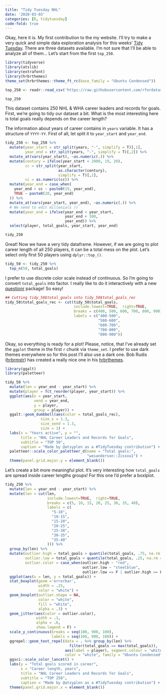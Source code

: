 ```yaml
---
title: "Tidy Tuesday NHL"
date: '2020-03-03'
categories: [R, tidytuesday]
code-fold: true
---
```


Okay, here it is. My first contribution to the my website. I'll try to make a very quick and simple data exploration analysis for this weeks' [Tidy Tuesday](https://github.com/rfordatascience/tidytuesday/blob/master/data/2020/2020-03-03/readme.md). There are three datasets available. I'm not sure that I'll be able to analyze all of them… Let's start from the first `top_250`.

```r
library(tidyverse)
library(atslib)
library(extrafont)
library(hrbrthemes)
theme_set(hrbrthemes::theme_ft_rc(base_family = "Ubuntu Condensed"))

top_250 <- readr::read_csv('https://raw.githubusercontent.com/rfordatascience/tidytuesday/master/data/2020/2020-03-03/top_250.csv')

top_250
```

This dataset contains 250 NHL & WHA career leaders and records for goals. First, we're going to tidy our dataset a bit. What is the most interesting here is total goals really depends on the career length?

The information about years of career contains in `years` variable. It has a structure of `YYYY-YY`. First of all, let split it to `year_start` and `year_end`.

```r
tidy_250 <- top_250 %>% 
  mutate(year_start = str_split(years, "-", simplify = T)[,1],
         year_end = str_split(years, "-", simplify = T)[,2]) %>% 
  mutate_at(vars(year_start), ~as.numeric(.)) %>% 
  mutate(century = ifelse(year_start < 2000, 19, 20),
         cc = str_split(year_start, 
                        as.character(century),
                        simplify = T)[,2],
         cc = as.numeric(cc)) %>%
  mutate(year_end = case_when(
    year_end > cc ~ paste0(19, year_end),
    TRUE ~ paste0(20, year_end)
  )) %>% 
  mutate_at(vars(year_start, year_end), ~as.numeric(.)) %>% 
  # We need to edit millenials ))
  mutate(year_end = ifelse(year_end < year_start,
                           year_end + 100,
                           year_end)) %>% 
  select(player, total_goals, year_start, year_end) 

tidy_250
```

Great! Now we have a very tidy dataframe. However, if we are going to plot career length of all 250 players, it can be a total mess on the plot. Let's select only first 50 players using `dplyr::top_()`. 

```r
tidy_50 <- tidy_250 %>% 
  top_n(50, total_goals)
```

I prefer to use discrete color scale instead of continuous. So I'm going to convert `total_goals` into factor. I really like to do it interactively with a new [questionr](https://juba.github.io/questionr/reference/icut.html) package! So easy!

```r
## Cutting tidy_50$total_goals into tidy_50$total_goals_rec
tidy_50$total_goals_rec <- cut(tidy_50$total_goals,
                               include.lowest=TRUE,  right=TRUE,
                               breaks = c(400, 500, 600, 700, 800, 900),
                               labels = c("400-500",
                                          "500-600",
                                          "600-700",
                                          "700-800",
                                          "800-900"))
```

Okay, so everything is ready for a plot! Please, notice, that I've already set the `ggplot` theme in the first `r` chunk via `theme_set`. I prefer to use dark themes everywhere so for this post I'll also use a dark one. Bob Rudis ([hrbrmstr](https://twitter.com/hrbrmstr)) has created a really nice one in his [hrbrthemes](https://github.com/hrbrmstr/hrbrthemes).

```r
library(ggalt)
library(paletteer)

tidy_50 %>% 
  mutate(len = year_end - year_start) %>% 
  mutate(player = fct_reorder(player, year_start)) %>%
  ggplot(aes(x = year_start,
             xend = year_end,
             y = player,
             group = player)) + 
  ggalt::geom_dumbbell(aes(color = total_goals_rec),
                size_x = 1.3,
                size_xend = 1.3,
                size = 1) +
  labs(x = "Years active", y = "",
       title = "NHL Career Leaders and Records for Goals",
       subtitle = "TOP 50",
       caption = "Made by @atsyplen as a #TidyTuesday contribution") +
  paletteer::scale_color_paletteer_d(name = "Total goals:",
                                     "wesanderson::Zissou1") +
  theme(panel.grid.major.y = element_blank())
```

Let's create a bit more meaningful plot. It's very interesting how `total_goals` are spread inside career lengths groups! For this one I'd prefer a boxlplot.

```r

tidy_250 %>% 
  mutate(len = year_end - year_start) %>% 
  mutate(len = cut(len,
                   include.lowest=TRUE,  right=TRUE,
                   breaks = c(5, 10, 15, 20, 25, 30, 35, 40),
                   labels = c(
                     "5-10",
                     "10-15",
                     "15-20",
                     "20-25",
                     "25-30",
                     "30-35",
                     "35-40"
                   ))) %>% 
  group_by(len) %>% 
  mutate(outlier.high = total_goals > quantile(total_goals, .75, na.rm = T) + 1.50*IQR(total_goals, na.rm = T),
         outlier.low = total_goals < quantile(total_goals, .25, na.rm = T) - 1.50*IQR(total_goals, na.rm = T),
         outlier.color = case_when(outlier.high ~ "red",
                                   outlier.low ~ "steelblue",
                                   outlier.low == F | outlier.high == F ~ "black")) %>%
  ggplot(aes(x = len, y = total_goals)) +
  stat_boxplot(geom ='errorbar',
               width = .25,
               color = "white") +
  geom_boxplot(outlier.shape = NA,
               color = "white",
               fill = "white",
               alpha = .3) +
  geom_jitter(aes(color = outlier.color),
              width = .1,
              alpha = .6,
              show.legend = F) +
  scale_y_continuous(breaks = seq(100, 900, 100),
                     labels = seq(100, 900, 100)) +
  ggrepel::geom_text_repel(data = . %>% group_by(len) %>% 
                             filter(total_goals == max(total_goals)),
                           aes(label = player), segment.colour = "white",
                           color = "white", family = "Ubuntu Condensed") +
  ggsci::scale_color_lancet() +
  labs(y = "Total goals scored in career",
       x = "Career length, years",
       title = "NHL Career Leaders and Records for Goals",
       subtitle = "TOP 250",
       caption = "Made by @atsyplen as a #TidyTuesday contribution") +
  theme(panel.grid.major.x = element_blank())

```

